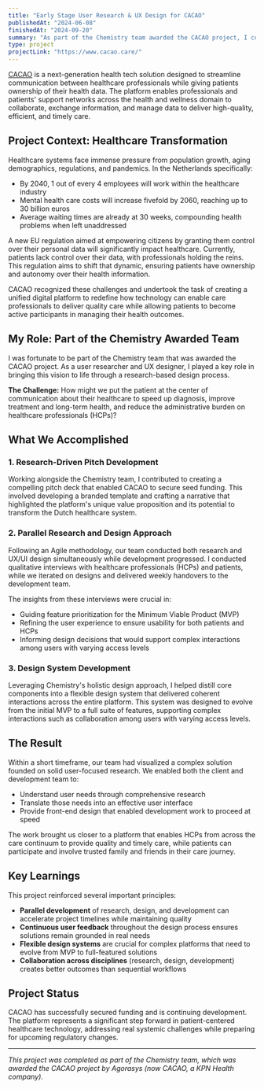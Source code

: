 ```yaml
---
title: "Early Stage User Research & UX Design for CACAO"
publishedAt: "2024-06-08"
finishedAt: "2024-09-20"
summary: "As part of the Chemistry team awarded the CACAO project, I conducted user research and UX design for a next-generation healthcare platform that puts patients at the center of their care journey."
type: project
projectLink: "https://www.cacao.care/"
---
```


[CACAO](https://www.cacao.care/) is a next-generation health tech solution designed to streamline communication between healthcare professionals while giving patients ownership of their health data. The platform enables professionals and patients' support networks across the health and wellness domain to collaborate, exchange information, and manage data to deliver high-quality, efficient, and timely care.

## Project Context: Healthcare Transformation

Healthcare systems face immense pressure from population growth, aging demographics, regulations, and pandemics. In the Netherlands specifically:

- By 2040, 1 out of every 4 employees will work within the healthcare industry
- Mental health care costs will increase fivefold by 2060, reaching up to 30 billion euros
- Average waiting times are already at 30 weeks, compounding health problems when left unaddressed

A new EU regulation aimed at empowering citizens by granting them control over their personal data will significantly impact healthcare. Currently, patients lack control over their data, with professionals holding the reins. This regulation aims to shift that dynamic, ensuring patients have ownership and autonomy over their health information.

CACAO recognized these challenges and undertook the task of creating a unified digital platform to redefine how technology can enable care professionals to deliver quality care while allowing patients to become active participants in managing their health outcomes.

## My Role: Part of the Chemistry Awarded Team

I was fortunate to be part of the Chemistry team that was awarded the CACAO project. As a user researcher and UX designer, I played a key role in bringing this vision to life through a research-based design process.

**The Challenge:** How might we put the patient at the center of communication about their healthcare to speed up diagnosis, improve treatment and long-term health, and reduce the administrative burden on healthcare professionals (HCPs)?

## What We Accomplished

### 1. Research-Driven Pitch Development

Working alongside the Chemistry team, I contributed to creating a compelling pitch deck that enabled CACAO to secure seed funding. This involved developing a branded template and crafting a narrative that highlighted the platform's unique value proposition and its potential to transform the Dutch healthcare system.

### 2. Parallel Research and Design Approach

Following an Agile methodology, our team conducted both research and UX/UI design simultaneously while development progressed. I conducted qualitative interviews with healthcare professionals (HCPs) and patients, while we iterated on designs and delivered weekly handovers to the development team.

The insights from these interviews were crucial in:

- Guiding feature prioritization for the Minimum Viable Product (MVP)
- Refining the user experience to ensure usability for both patients and HCPs
- Informing design decisions that would support complex interactions among users with varying access levels

### 3. Design System Development

Leveraging Chemistry's holistic design approach, I helped distill core components into a flexible design system that delivered coherent interactions across the entire platform. This system was designed to evolve from the initial MVP to a full suite of features, supporting complex interactions such as collaboration among users with varying access levels.

## The Result

Within a short timeframe, our team had visualized a complex solution founded on solid user-focused research. We enabled both the client and development team to:

- Understand user needs through comprehensive research
- Translate those needs into an effective user interface
- Provide front-end design that enabled development work to proceed at speed

The work brought us closer to a platform that enables HCPs from across the care continuum to provide quality and timely care, while patients can participate and involve trusted family and friends in their care journey.

## Key Learnings

This project reinforced several important principles:

- **Parallel development** of research, design, and development can accelerate project timelines while maintaining quality
- **Continuous user feedback** throughout the design process ensures solutions remain grounded in real needs
- **Flexible design systems** are crucial for complex platforms that need to evolve from MVP to full-featured solutions
- **Collaboration across disciplines** (research, design, development) creates better outcomes than sequential workflows

## Project Status

CACAO has successfully secured funding and is continuing development. The platform represents a significant step forward in patient-centered healthcare technology, addressing real systemic challenges while preparing for upcoming regulatory changes.

---

_This project was completed as part of the Chemistry team, which was awarded the CACAO project by Agorasys (now CACAO, a KPN Health company)._

